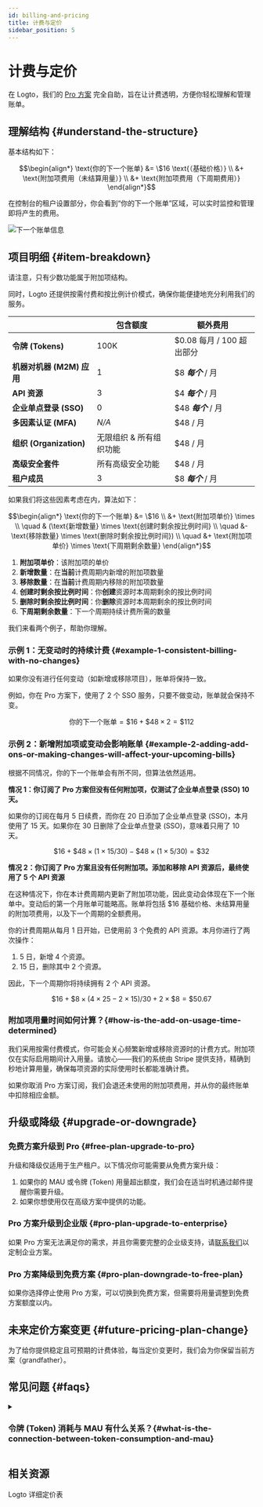 ```yaml
---
id: billing-and-pricing
title: 计费与定价
sidebar_position: 5
---
```


# 计费与定价

在 Logto，我们的 [Pro 方案](https://logto.io/pricing) 完全自助，旨在让计费透明，方便你轻松理解和管理账单。

## 理解结构 \{#understand-the-structure}

基本结构如下：

```math
\begin{align*}
\text{你的下一个账单} &= \$16 \text{（基础价格）} \\
&+ \text{附加项费用（未结算用量）} \\
&+ \text{附加项费用（下周期费用）}
\end{align*}
```

在控制台的租户设置部分，你会看到“你的下一个账单”区域，可以实时监控和管理即将产生的费用。

<img src="/img/assets/next-billing-info.png" alt="下一个账单信息" />

## 项目明细 \{#item-breakdown}

请注意，只有少数功能属于附加项结构。

同时，Logto 还提供按需付费和按比例计价模式，确保你能便捷地充分利用我们的服务。

|                           | 包含额度                | 额外费用                  |
| ------------------------- | ----------------------- | ------------------------- |
| **令牌 (Tokens)**         | 100K                    | $0.08 每月 / 100 超出部分 |
| **机器对机器 (M2M) 应用** | 1                       | $8 **_每个_** / 月        |
| **API 资源**              | 3                       | $4 **_每个_** / 月        |
| **企业单点登录 (SSO)**    | 0                       | $48 **_每个_** / 月       |
| **多因素认证 (MFA)**      | _N/A_                   | $48 / 月                  |
| **组织 (Organization)**   | 无限组织 & 所有组织功能 | $48 / 月                  |
| **高级安全套件**          | 所有高级安全功能        | $48 / 月                  |
| **租户成员**              | 3                       | $8 **_每个_** / 月        |

如果我们将这些因素考虑在内，算法如下：

```math
\begin{align*}
\text{你的下一个账单} &= \$16 \\
&+ \text{附加项单价} \times \\
\quad & (\text{新增数量} \times \text{创建时剩余按比例时间} \\
\quad &- \text{移除数量} \times \text{删除时剩余按比例时间}) \\
\quad &+ \text{附加项单价} \times \text{下周期剩余数量}
\end{align*}
```

1. **附加项单价**：该附加项的单价
2. **新增数量**：在**当前**计费周期内新增的附加项数量
3. **移除数量**：在**当前**计费周期内移除的附加项数量
4. **创建时剩余按比例时间**：你**创建**资源时本周期剩余的按比例时间
5. **删除时剩余按比例时间**：你**删除**资源时本周期剩余的按比例时间
6. **下周期剩余数量**：下一个周期持续计费所需的数量

我们来看两个例子，帮助你理解。

### 示例 1：无变动时的持续计费 \{#example-1-consistent-billing-with-no-changes}

如果你没有进行任何变动（如新增或移除项目），账单将保持一致。

例如，你在 Pro 方案下，使用了 2 个 SSO 服务，只要不做变动，账单就会保持不变。

```math
\text{你的下一个账单} = \$ 16 + \$ 48 \times 2 = \$ 112
```

### 示例 2：新增附加项或变动会影响账单 \{#example-2-adding-add-ons-or-making-changes-will-affect-your-upcoming-bills}

根据不同情况，你的下一个账单会有所不同，但算法依然适用。

**情况 1：你订阅了 Pro 方案但没有任何附加项，仅测试了企业单点登录 (SSO) 10 天。**

如果你的订阅在每月 5 日续费，而你在 20 日添加了企业单点登录 (SSO)，本月使用了 15 天。如果你在 30 日删除了企业单点登录 (SSO)，意味着只用了 10 天。

```math
\$16 + \$48 \times (1 \times 15 / 30) - \$48 \times (1 \times 5 / 30) = \$32
```

**情况 2：你订阅了 Pro 方案且没有任何附加项。添加和移除 API 资源后，最终使用了 5 个 API 资源**

在这种情况下，你在本计费周期内更新了附加项功能，因此变动会体现在下一个账单中。变动后的第一个月账单可能略高。账单将包括 $16 基础价格、未结算用量的附加项费用，以及下一个周期的全额费用。

你的计费周期从每月 1 日开始，已使用前 3 个免费的 API 资源。本月你进行了两次操作：

1. 5 日，新增 4 个资源。
2. 15 日，删除其中 2 个资源。

因此，下一个周期你将持续拥有 2 个 API 资源。

```math
\$16 + \$8 \times (4 \times 25 - 2 \times 15) / 30 + 2 \times \$8 = \$50.67
```

### 附加项用量时间如何计算？\{#how-is-the-add-on-usage-time-determined}

我们采用按需付费模式，你可能会关心频繁新增或移除资源时的计费方式。附加项仅在实际启用期间计入用量。请放心——我们的系统由 Stripe 提供支持，精确到秒地计算用量，确保每项资源的实际使用时长都能准确计费。

如果你取消 Pro 方案订阅，我们会退还未使用的附加项费用，并从你的最终账单中扣除相应金额。

## 升级或降级 \{#upgrade-or-downgrade}

### 免费方案升级到 Pro \{#free-plan-upgrade-to-pro}

升级和降级仅适用于生产租户。以下情况你可能需要从免费方案升级：

1. 如果你的 MAU 或令牌 (Token) 用量超出额度，我们会在适当时机通过邮件提醒你需要升级。
2. 如果你想使用仅在高级方案中提供的功能。

### Pro 方案升级到企业版 \{#pro-plan-upgrade-to-enterprise}

如果 Pro 方案无法满足你的需求，并且你需要完整的企业级支持，请[联系我们](https://logto.io/contact)以定制企业方案。

### Pro 方案降级到免费方案 \{#pro-plan-downgrade-to-free-plan}

如果你选择停止使用 Pro 方案，可以切换到免费方案，但需要将用量调整到免费方案额度以内。

## 未来定价方案变更 \{#future-pricing-plan-change}

为了给你提供稳定且可预期的计费体验，每当定价变更时，我们会为你保留当前方案（grandfather）。

## 常见问题 \{#faqs}

<details>

<summary>

### 令牌 (Token) 消耗与 MAU 有什么关系？\{#what-is-the-connection-between-token-consumption-and-mau}

</summary>

Logto 使用令牌 (Token) 认证 (Authentication)。单个用户登录一次可能会消耗两到三个令牌 (Token)：ID 令牌 (ID token)、访问令牌 (Access token) 和刷新令牌 (Refresh token)。如果你使用了 M2M 或组织 (Organization) 等功能，还可能涉及 M2M 令牌 (Token) 或组织令牌 (Organization token)。令牌 (Token) 消耗取决于用户与系统的交互方式。为帮助你追踪，我们在 <CloudLink to="/dashboard">控制台 > 仪表盘</CloudLink> 提供了实时令牌 (Token) 用量监控。例如，我们的免费方案提供 100k 令牌 (Token) 免费额度，大约可支持 30k-50k MAU（每月活跃用户）。

</details>

## 相关资源

<Url href="https://logto.io/pricing">Logto 详细定价表</Url>
